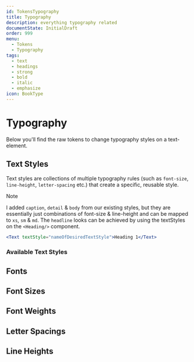 ```yaml
---
id: TokensTypography
title: Typography
description: everything typography related
documentState: InitialDraft
order: 999
menu:
  - Tokens
  - Typography
tags:
  - text
  - headings
  - strong
  - bold
  - italic
  - emphasize
icon: BookType
---
```


# Typography

Below you'll find the raw tokens to change typography styles on a text-element.

## Text Styles

Text styles are collections of multiple typography rules (such as `font-size`,
`line-height`, `letter-spacing` etc.) that create a specific, reusable style.

> [!NOTE]  
> I added `caption`, `detail` & `body` from our existing styles, but they are
> essentially just combinations of font-size & line-height and can be mapped to
> `xs`, `sm` & `md`. The `headline` looks can be achieved by using the
> textStyles on the `<Heading/>` component.

```jsx
<Text textStyle="nameOfDesiredTextStyle">Heading 1</Text>
```

### Available Text Styles

<TextStylesDemo />

## Fonts

<GenericTokenTableDemo category="fonts" demoProperty="fontFamily" />

## Font Sizes

<GenericTokenTableDemo category="fontSizes" demoProperty="fontSize" />

## Font Weights

<GenericTokenTableDemo category="fontWeights" demoProperty="fontWeight" />

## Letter Spacings

<GenericTokenTableDemo category="letterSpacings" demoProperty="letterSpacing" />

## Line Heights

<GenericTokenTableDemo category="lineHeights" demoProperty="lineHeight" />
